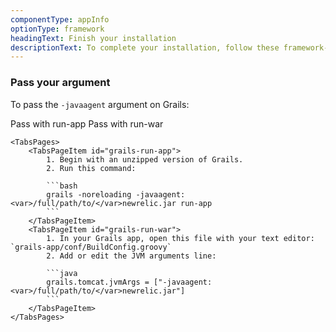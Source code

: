 ```yaml
---
componentType: appInfo
optionType: framework 
headingText: Finish your installation
descriptionText: To complete your installation, follow these framework-specific steps. If you need a different framework, select it at the top of this page.
---
```


### Pass your argument

To pass the `-javaagent` argument on Grails:

<Tabs>
	<TabsBar>
		<TabsBarItem id="grails-run-app">Pass with run-app</TabsBarItem>
		<TabsBarItem id="grails-run-war">Pass with run-war</TabsBarItem>
	</TabsBar>

	<TabsPages>
		<TabsPageItem id="grails-run-app">
            1. Begin with an unzipped version of Grails.
            2. Run this command:

            ```bash
            grails -noreloading -javaagent:<var>/full/path/to/</var>newrelic.jar run-app
            ```
		</TabsPageItem>
		<TabsPageItem id="grails-run-war">
            1. In your Grails app, open this file with your text editor: `grails-app/conf/BuildConfig.groovy`
            2. Add or edit the JVM arguments line:

            ```java
            grails.tomcat.jvmArgs = ["-javaagent:<var>/full/path/to/</var>newrelic.jar"]
            ```
		</TabsPageItem>
	</TabsPages>
</Tabs>
